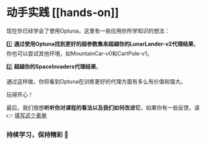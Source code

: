 # 动手实践 [[hands-on]]

现在你已经学会了使用Optuna，这里有一些应用你所学知识的想法：

1️⃣ **通过使用Optuna找到更好的超参数集来超越你的LunarLander-v2代理结果**。你也可以尝试其他环境，如MountainCar-v0和CartPole-v1。

2️⃣ **超越你的SpaceInvaders代理结果**。

通过这样做，你将看到Optuna在训练更好的代理方面有多么有价值和强大。

玩得开心！

最后，我们很想**听听你对课程的看法以及我们如何改进它**。如果你有一些反馈，请 👉 [填写这个表单](https://forms.gle/BzKXWzLAGZESGNaE9)

### 持续学习，保持精彩 🤗

